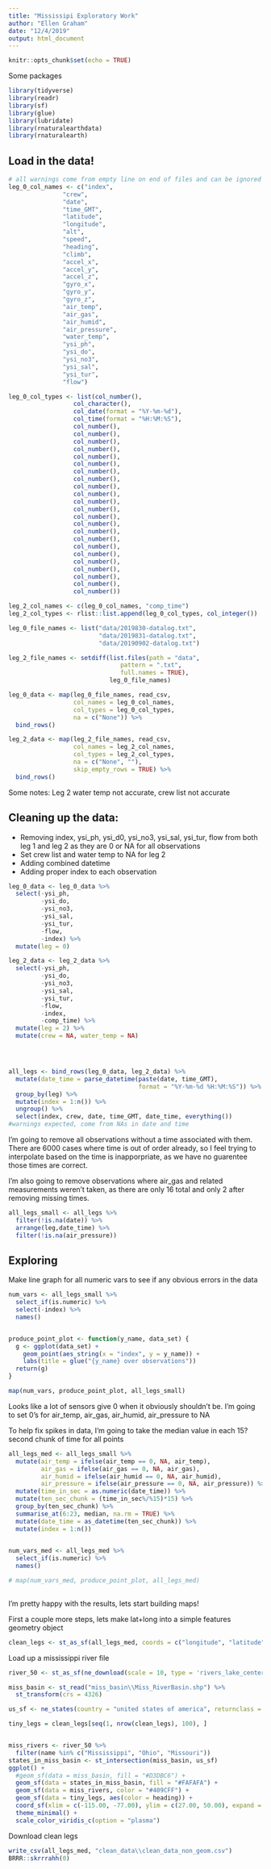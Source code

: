 ```yaml
---
title: "Mississipi Exploratory Work"
author: "Ellen Graham"
date: "12/4/2019"
output: html_document
---
```


```r
knitr::opts_chunk$set(echo = TRUE)
```

Some packages
```r
library(tidyverse)
library(readr)
library(sf)
library(glue)
library(lubridate)
library(rnaturalearthdata)
library(rnaturalearth)
```


## Load in the data!
```r
# all warnings come from empty line on end of files and can be ignored
leg_0_col_names <- c("index", 
               "crew", 
               "date", 
               "time_GMT", 
               "latitude", 
               "longitude",
               "alt",
               "speed", 
               "heading",
               "climb",
               "accel_x",
               "accel_y", 
               "accel_z",
               "gyro_x",
               "gyro_y",
               "gyro_z", 
               "air_temp",
               "air_gas",
               "air_humid",
               "air_pressure",
               "water_temp", 
               "ysi_ph",
               "ysi_do",
               "ysi_no3",
               "ysi_sal",
               "ysi_tur",
               "flow")

leg_0_col_types <- list(col_number(),
                  col_character(),
                  col_date(format = "%Y-%m-%d"),
                  col_time(format = "%H:%M:%S"),
                  col_number(), 
                  col_number(), 
                  col_number(),
                  col_number(),
                  col_number(),
                  col_number(),
                  col_number(),
                  col_number(),
                  col_number(),
                  col_number(),
                  col_number(),
                  col_number(),
                  col_number(),
                  col_number(),
                  col_number(),
                  col_number(),
                  col_number(),
                  col_number(),
                  col_number(),
                  col_number(),
                  col_number(),
                  col_number(),
                  col_number())

leg_2_col_names <- c(leg_0_col_names, "comp_time")
leg_2_col_types <- rlist::list.append(leg_0_col_types, col_integer())

leg_0_file_names <- list("data/2019830-datalog.txt",
                         "data/2019831-datalog.txt",
                         "data/20190902-datalog.txt")

leg_2_file_names <- setdiff(list.files(path = "data", 
                               pattern = ".txt",
                               full.names = TRUE),
                            leg_0_file_names)

leg_0_data <- map(leg_0_file_names, read_csv,
                  col_names = leg_0_col_names,
                  col_types = leg_0_col_types,
                  na = c("None")) %>% 
  bind_rows()

leg_2_data <- map(leg_2_file_names, read_csv,
                  col_names = leg_2_col_names,
                  col_types = leg_2_col_types,
                  na = c("None", ""),
                  skip_empty_rows = TRUE) %>% 
  bind_rows()

```

Some notes: Leg 2 water temp not accurate, crew list not accurate


## Cleaning up the data:
- Removing index, ysi_ph, ysi_d0, ysi_no3, ysi_sal, ysi_tur, flow from both leg 1 and leg 2 as they are 0 or NA for all observations
- Set crew list and water temp to NA for leg 2
- Adding combined datetime
- Adding proper index to each observation

```r
leg_0_data <- leg_0_data %>% 
  select(-ysi_ph, 
         -ysi_do, 
         -ysi_no3, 
         -ysi_sal, 
         -ysi_tur, 
         -flow, 
         -index) %>% 
  mutate(leg = 0)

leg_2_data <- leg_2_data %>% 
  select(-ysi_ph, 
         -ysi_do, 
         -ysi_no3, 
         -ysi_sal, 
         -ysi_tur, 
         -flow,
         -index,
         -comp_time) %>% 
  mutate(leg = 2) %>% 
  mutate(crew = NA, water_temp = NA)




all_legs <- bind_rows(leg_0_data, leg_2_data) %>% 
  mutate(date_time = parse_datetime(paste(date, time_GMT), 
                                    format = "%Y-%m-%d %H:%M:%S")) %>% 
  group_by(leg) %>% 
  mutate(index = 1:n()) %>% 
  ungroup() %>% 
  select(index, crew, date, time_GMT, date_time, everything())
#warnings expected, come from NAs in date and time
```


I'm going to remove all observations without a time associated with them. There are 6000 cases where time is out of order already, so I feel trying to interpolate based on the time is inapporpriate, as we have no guarentee those times are correct.

I'm also going to remove observations where air_gas and related measurements weren't taken, as there are only 16 total and only 2 after removing missing times. 


```r
all_legs_small <- all_legs %>% 
  filter(!is.na(date)) %>% 
  arrange(leg,date_time) %>% 
  filter(!is.na(air_pressure))
```



## Exploring

Make line graph for all numeric vars to see if any obvious errors in the data
```r
num_vars <- all_legs_small %>% 
  select_if(is.numeric) %>% 
  select(-index) %>% 
  names()


produce_point_plot <- function(y_name, data_set) {
  g <- ggplot(data_set) +
    geom_point(aes_string(x = "index", y = y_name)) +
    labs(title = glue("{y_name} over observations"))
  return(g)
}

map(num_vars, produce_point_plot, all_legs_small)
```

Looks like a lot of sensors give 0 when it obviously shouldn't be. 
I'm going to set 0's for air_temp, air_gas, air_humid, air_pressure to NA

To help fix spikes in data, I'm going to take the median value in each 15? second chunk of time for all points
```r
all_legs_med <- all_legs_small %>% 
  mutate(air_temp = ifelse(air_temp == 0, NA, air_temp),
         air_gas = ifelse(air_gas == 0, NA, air_gas),
         air_humid = ifelse(air_humid == 0, NA, air_humid),
         air_pressure = ifelse(air_pressure == 0, NA, air_pressure)) %>% 
  mutate(time_in_sec = as.numeric(date_time)) %>% 
  mutate(ten_sec_chunk = (time_in_sec%/%15)*15) %>% 
  group_by(ten_sec_chunk) %>% 
  summarise_at(6:23, median, na.rm = TRUE) %>% 
  mutate(date_time = as_datetime(ten_sec_chunk)) %>% 
  mutate(index = 1:n())
 

num_vars_med <- all_legs_med %>% 
  select_if(is.numeric) %>% 
  names()

# map(num_vars_med, produce_point_plot, all_legs_med)
 
```

I'm pretty happy with the results, lets start building maps!

First a couple more steps, lets make lat+long into a simple features geometry object

```r
clean_legs <- st_as_sf(all_legs_med, coords = c("longitude", "latitude"), crs = 4326)
```

Load up a mississippi river file
```r
river_50 <- st_as_sf(ne_download(scale = 10, type = 'rivers_lake_centerlines', category = 'physical'))

miss_basin <- st_read("miss_basin\\Miss_RiverBasin.shp") %>% 
  st_transform(crs = 4326)

```


```r
us_sf <- ne_states(country = "united states of america", returnclass = "sf")

tiny_legs = clean_legs[seq(1, nrow(clean_legs), 100), ]


miss_rivers <- river_50 %>% 
  filter(name %in% c("Mississippi", "Ohio", "Missouri"))
states_in_miss_basin <- st_intersection(miss_basin, us_sf)
ggplot() + 
  #geom_sf(data = miss_basin, fill = "#D3DBC6") +
  geom_sf(data = states_in_miss_basin, fill = "#FAFAFA") +
  geom_sf(data = miss_rivers, color = "#409CFF") +
  geom_sf(data = tiny_legs, aes(color = heading)) +
  coord_sf(xlim = c(-115.00, -77.00), ylim = c(27.00, 50.00), expand = FALSE, datum = NA) +
  theme_minimal() +
  scale_color_viridis_c(option = "plasma")

```


Download clean legs
```r
write_csv(all_legs_med, "clean_data\\clean_data_non_geom.csv")
BRRR::skrrrahh(0)
```

